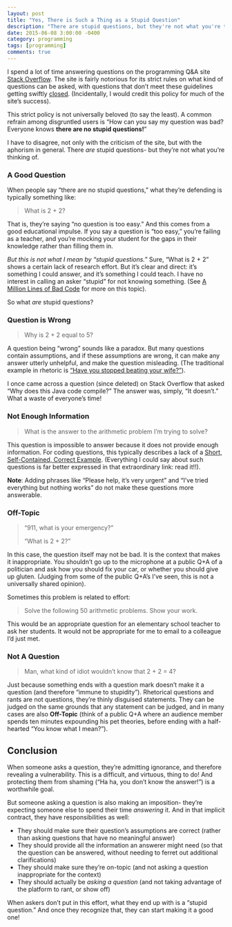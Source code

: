```yaml
---
layout: post
title: "Yes, There is Such a Thing as a Stupid Question"
description: "There are stupid questions, but they're not what you're thinking of."
date: 2015-06-08 3:00:00 -0400
category: programming
tags: [programming]
comments: true
---
```


I spend a lot of time answering questions on the programming Q&A site [Stack Overflow](http://stackoverflow.com/). The site is fairly notorious for its strict rules on what kind of questions can be asked, with questions that don't meet these guidelines getting swiftly [closed](http://meta.stackexchange.com/questions/10582/what-is-a-closed-or-on-hold-question). (Incidentally, I would credit this policy for much of the site's success).

This strict policy is not universally beloved (to say the least). A common refrain among disgruntled users is "How can you say my question was bad? Everyone knows **there are no stupid questions!**"

I have to disagree, not only with the criticism of the site, but with the aphorism in general. There *are* stupid questions- but they're not what you're thinking of.

### A Good Question

When people say "there are no stupid questions," what they're defending is typically something like:

> What is 2 + 2?

That is, they're saying "no question is too easy." And this comes from a good educational impulse. If you say a question is "too easy," you're failing as a teacher, and you're mocking your student for the gaps in their knowledge rather than filling them in.

*But this is not what I mean by "stupid questions."* Sure, "What is 2 + 2" shows a certain lack of research effort. But it's clear and direct: it's something I could answer, and it's something I could teach. I have no interest in calling an asker "stupid" for not knowing something. (See [A Million Lines of Bad Code](http://varianceexplained.org/programming/bad-code/) for more on this topic).

So what *are* stupid questions?

### Question is Wrong

> Why is 2 + 2 equal to 5?

A question being "wrong" sounds like a paradox. But many questions contain assumptions, and if these assumptions are wrong, it can make any answer utterly unhelpful, and make the question misleading. (The traditional example in rhetoric is ["Have you stopped beating your wife?"](http://en.wikipedia.org/wiki/Loaded_question)).

I once came across a question (since deleted) on Stack Overflow that asked "Why does this Java code compile?" The answer was, simply, "It doesn't." What a waste of everyone's time!

### Not Enough Information

> What is the answer to the arithmetic problem I'm trying to solve?

This question is impossible to answer because it does not provide enough information. For coding questions, this typically describes a lack of a [Short, Self-Contained, Correct Example](http://sscce.org/). (Everything I could say about such questions is far better expressed in that extraordinary link: read it!!).

**Note**: Adding phrases like "Please help, it's very urgent" and "I've tried everything but nothing works" do not make these questions more answerable.

### Off-Topic

> "911, what is your emergency?"
> 
> "What is 2 + 2?"

In this case, the question itself may not be bad. It is the context that makes it inappropriate. You shouldn't go up to the microphone at a public Q+A of a politician and ask how you should fix your car, or whether you should give up gluten. (Judging from some of the public Q+A's I've seen, this is not a universally shared opinion).

Sometimes this problem is related to effort:

> Solve the following 50 arithmetic problems. Show your work.

This would be an appropriate question for an elementary school teacher to ask her students. It would not be appropriate for me to email to a colleague I'd just met.

### Not A Question

> Man, what kind of idiot wouldn't know that 2 + 2 = 4?

Just because something ends with a question mark doesn't make it a question (and therefore "immune to stupidity"). Rhetorical questions and rants are not questions, they're thinly disguised statements. They can be judged on the same grounds that any statement can be judged, and in many cases are also **Off-Topic** (think of a public Q+A where an audience member spends ten minutes expounding his pet theories, before ending with a half-hearted "You know what I mean?").

Conclusion
----------

When someone asks a question, they're admitting ignorance, and therefore revealing a vulnerability. This is a difficult, and virtuous, thing to do! And protecting them from shaming ("Ha ha, you don't know the answer!") is a worthwhile goal.

But someone asking a question is also making an imposition- they're expecting someone else to spend their time *answering* it. And in that implicit contract, they have responsibilities as well:

* They should make sure their question's assumptions are correct (rather than asking questions that have no meaningful answer)
* They should provide all the information an answerer might need (so that the question can be answered, without needing to ferret out additional clarifications)
* They should make sure they're on-topic (and not asking a question inappropriate for the context)
* They should actually be *asking a question* (and not taking advantage of the platform to rant, or show off)

When askers don't put in this effort, what they end up with is a "stupid question." And once they recognize that, they can start making it a good one!
